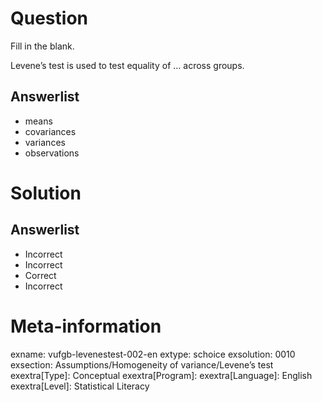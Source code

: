 Question
========

Fill in the blank. 

Levene’s test is used to test equality of ... across groups.


Answerlist
----------
* means
* covariances
* variances
* observations

Solution
========

Answerlist
----------
* Incorrect
* Incorrect
* Correct
* Incorrect

Meta-information
================
exname: vufgb-levenestest-002-en
extype: schoice
exsolution: 0010
exsection: Assumptions/Homogeneity of variance/Levene's test
exextra[Type]: Conceptual
exextra[Program]: 
exextra[Language]: English
exextra[Level]: Statistical Literacy
